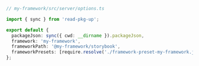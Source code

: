 ```ts
// my-framework/src/server/options.ts

import { sync } from 'read-pkg-up';

export default {
  packageJson: sync({ cwd: __dirname }).packageJson,
  framework: 'my-framework',
  frameworkPath: '@my-framework/storybook',
  frameworkPresets: [require.resolve('./framework-preset-my-framework.js')],
};
```